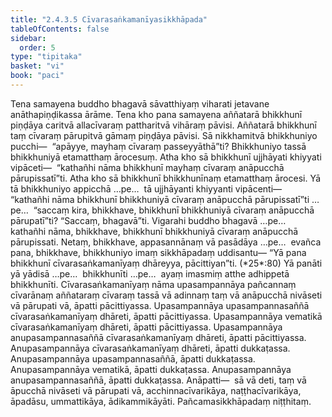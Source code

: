 ```yaml
---
title: "2.4.3.5 Cīvarasaṅkamanīyasikkhāpada"
tableOfContents: false
sidebar:
  order: 5
type: "tipitaka"
basket: "vi"
book: "paci"
---
```



<DynamicBreadcrumb />

<Division number="902" book="paci" e="ch" v="2" p="370">

<Paragraph number="2824" book="paci">
Tena samayena buddho bhagavā sāvatthiyaṃ viharati jetavane anāthapiṇḍikassa ārāme. Tena kho pana samayena aññatarā bhikkhunī piṇḍāya caritvā allacīvaraṃ pattharitvā vihāraṃ pāvisi. Aññatarā bhikkhunī taṃ cīvaraṃ pārupitvā gāmaṃ piṇḍāya pāvisi. Sā nikkhamitvā bhikkhuniyo pucchi—  “apāyye, mayhaṃ cīvaraṃ passeyyāthā”ti? Bhikkhuniyo tassā bhikkhuniyā etamatthaṃ ārocesuṃ. Atha kho sā bhikkhunī ujjhāyati khiyyati vipāceti—  “kathañhi nāma bhikkhunī mayhaṃ cīvaraṃ anāpucchā pārupissatī”ti.
</Paragraph>

<Paragraph number="2825" book="paci">
Atha kho sā bhikkhunī bhikkhunīnaṃ etamatthaṃ ārocesi. Yā tā bhikkhuniyo appicchā …pe…  tā ujjhāyanti khiyyanti vipācenti—  “kathañhi nāma bhikkhunī bhikkhuniyā cīvaraṃ anāpucchā pārupissatī”ti …pe…  “saccaṃ kira, bhikkhave, bhikkhunī bhikkhuniyā cīvaraṃ anāpucchā pārupatī”ti? “Saccaṃ, bhagavā”ti. Vigarahi buddho bhagavā …pe…  kathañhi nāma, bhikkhave, bhikkhunī bhikkhuniyā cīvaraṃ anāpucchā pārupissati. Netaṃ, bhikkhave, appasannānaṃ vā pasādāya …pe…  evañca pana, bhikkhave, bhikkhuniyo imaṃ sikkhāpadaṃ uddisantu—
</Paragraph>

</Division>
<Division number="903" book="paci" e="ch" v="2" p="371">

<Paragraph number="2826" book="paci">
<Emphasis>“Yā pana bhikkhunī cīvarasaṅkamanīyaṃ dhāreyya, pācittiyan”</Emphasis>ti. (*25*:<Emphasis>80</Emphasis>)
</Paragraph>

</Division>
<Division number="904" book="paci" e="ch" v="2" p="371">

<Paragraph number="2827" book="paci">
<Emphasis>Yā panā</Emphasis>ti yā yādisā …pe…  <Emphasis>bhikkhunī</Emphasis>ti …pe…  ayaṃ imasmiṃ atthe adhippetā bhikkhunīti.
</Paragraph>

<Paragraph number="2828" book="paci">
<Emphasis>Cīvarasaṅkamanīyaṃ</Emphasis> nāma upasampannāya pañcannaṃ cīvarānaṃ aññataraṃ cīvaraṃ tassā vā adinnaṃ taṃ vā anāpucchā nivāseti vā pārupati vā, āpatti pācittiyassa.
</Paragraph>

</Division>
<Division number="905" book="paci" e="ch" v="2" p="371">

<Paragraph number="2829" book="paci">
Upasampannāya upasampannasaññā cīvarasaṅkamanīyaṃ dhāreti, āpatti pācittiyassa. Upasampannāya vematikā cīvarasaṅkamanīyaṃ dhāreti, āpatti pācittiyassa. Upasampannāya anupasampannasaññā cīvarasaṅkamanīyaṃ dhāreti, āpatti pācittiyassa.
</Paragraph>

<Paragraph number="2830" book="paci">
Anupasampannāya cīvarasaṅkamanīyaṃ dhāreti, āpatti dukkaṭassa. Anupasampannāya upasampannasaññā, āpatti dukkaṭassa. Anupasampannāya vematikā, āpatti dukkaṭassa. Anupasampannāya anupasampannasaññā, āpatti dukkaṭassa.
</Paragraph>

</Division>
<Division number="906" book="paci" e="ch" v="2" p="371">

<Paragraph number="2831" book="paci">
Anāpatti—  sā vā deti, taṃ vā āpucchā nivāseti vā pārupati vā, acchinnacīvarikāya, naṭṭhacīvarikāya, āpadāsu, ummattikāya, ādikammikāyāti.

</Paragraph>
</Division>

<Paragraph number="2832" type="center" book="paci">
Pañcamasikkhāpadaṃ niṭṭhitaṃ.
</Paragraph>